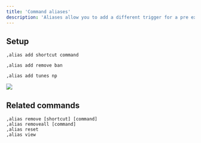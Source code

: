 ```yaml
---
title: 'Command aliases'
description: 'Aliases allow you to add a different trigger for a pre existing command - e.g making ,boot an alternative trigger for ,kick.'
---
```


## Setup
```
,alias add shortcut command
```
```
,alias add remove ban
```
```
,alias add tunes np
```
<Frame type="glass">
  <img src="https://cdn.discordapp.com/attachments/1176141361678913577/1262175250099998891/image.png?ex=6695a3cd&is=6694524d&hm=0fcd6235d010e529f643cc5106dbc9314b6a1b4a11a8077463924e27264d1747&" />
</Frame>

## Related commands
```
,alias remove [shortcut] [command]
,alias removeall [command]
,alias reset
,alias view
```